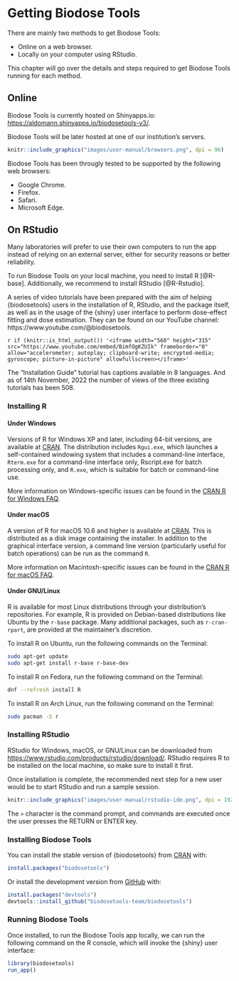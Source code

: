 # Getting Biodose Tools {#manual-get}

There are mainly two methods to get Biodose Tools:

- Online on a web browser. <!-- (recommended) -->
- Locally on your computer using RStudio.

This chapter will go over the details and steps required to get Biodose Tools running for each method.

## Online {#manual-get-online}

Biodose Tools is currently hosted on Shinyapps.io: [https://aldomann.shinyapps.io/biodosetools-v3/](https://aldomann.shinyapps.io/biodosetools-v3/).

Biodose Tools will be later hosted at one of our institution's servers.

```r
knitr::include_graphics("images/user-manual/browsers.png", dpi = 96)
```

Biodose Tools has been througly tested to be supported by the following web browsers:

- Google Chrome.
- Firefox.
- Safari.
- Microsoft Edge.

## On RStudio {#manual-get-offline}

Many laboratories will prefer to use their own computers to run the app instead of relying on an external server, either for security reasons or better reliability.

To run Biodose Tools on your local machine, you need to install R [@R-base]. Additionally, we recommend to install RStudio [@R-Rstudio].

A series of video tutorials have been prepared with the aim of helping {biodosetools} users in the installation of R, RStudio, and the package itself, as well as in the usage of the {shiny} user interface to perform dose-effect fitting and dose estimation. They can be found on our YouTube channel: https://www.youtube.com/@biodosetools.

`r if (knitr::is_html_output()) '<iframe width="560" height="315" src="https://www.youtube.com/embed/BimfOgKZUIk" frameborder="0" allow="accelerometer; autoplay; clipboard-write; encrypted-media; gyroscope; picture-in-picture" allowfullscreen></iframe>'`

The "Installation Guide" tutorial has captions available in 8 languages. And as of 14th November, 2022 the number of views of the three existing tutorials has been 508.

### Installing R

#### Under Windows {-}

Versions of R for Windows XP and later, including 64-bit versions, are available at [CRAN](https://cloud.r-project.org/bin/windows/base/). The distribution includes `Rgui.exe`, which launches a self-contained windowing system that includes a command-line interface, `Rterm.exe` for a command-line interface only, Rscript.exe for batch processing only, and `R.exe`, which is suitable for batch or command-line use.

More information on Windows-specific issues can be found in the [CRAN R for Windows FAQ](https://cloud.r-project.org/bin/windows/base/rw-FAQ.html).


#### Under macOS {-}

A version of R for macOS 10.6 and higher is available at [CRAN](https://cloud.r-project.org/bin/macosx/). This is distributed as a disk image containing the installer. In addition to the graphical interface version, a command line version (particularly useful for batch operations) can be run as the command `R`.

More information on Macintosh-specific issues can be found in the [CRAN R for macOS FAQ](https://cloud.r-project.org/bin/macosx/RMacOSX-FAQ.html).


#### Under GNU/Linux {-}

R is available for most Linux distributions through your distribution's repositories. For example, R is provided on Debian-based distributions like Ubuntu by the `r-base` package. Many additional packages, such as `r-cran-rpart`, are provided at the maintainer's discretion.

To install R on Ubuntu, run the following commands on the Terminal:
```bash
sudo apt-get update
sudo apt-get install r-base r-base-dev
```

To install R on Fedora, run the following command on the Terminal:
```bash
dnf --refresh install R
```

To install R on Arch Linux, run the following command on the Terminal:
```bash
sudo pacman -S r
```

### Installing RStudio

RStudio for Windows, macOS, or GNU/Linux can be downloaded from [https://www.rstudio.com/products/rstudio/download/](https://www.rstudio.com/products/rstudio/download/#download). RStudio requires R to be installed on the local machine, so make sure to install it first.

Once installation is complete, the recommended next step for a new user would be to start RStudio and run a sample session.

```r
knitr::include_graphics("images/user-manual/rstudio-ide.png", dpi = 192)
```

The `>` character is the command prompt, and commands are executed once the user
presses the RETURN or ENTER key.

### Installing Biodose Tools

You can install the stable version of {biodosetools} from [CRAN](https://CRAN.R-project.org) with:

```r
install.packages("biodosetools")
```

Or install the development version from [GitHub](https://github.com/) with:

```r
install.packages("devtools")
devtools::install_github("biodosetools-team/biodosetools")
```

### Running Biodose Tools

Once installed, to run the Biodose Tools app locally, we can run the following command on the R console, which will invoke the {shiny} user interface:
```r
library(biodosetools)
run_app()
```
